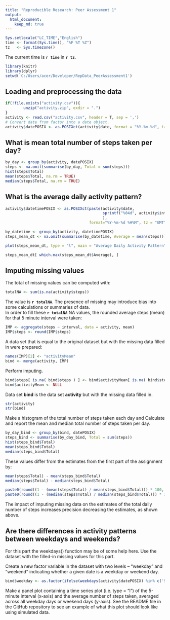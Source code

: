 ```yaml
---
title: "Reproducible Research: Peer Assessment 1"
output: 
  html_document:
    keep_md: true
---
```


```r
Sys.setlocale("LC_TIME","English")
time <- format(Sys.time(), "%F %T %Z")
tz   <- Sys.timezone()
```

The current time is **`r time`** in **`r tz`**.

```r
library(knitr)
library(dplyr)
setwd('C:/Users/acer/Developer/RepData_PeerAssessment1')
```

## Loading and preprocessing the data
```r
if(!file.exists("activity.csv")){
        unzip("activity.zip", exdir = ".")
}
activity <- read.csv("activity.csv", header = T, sep = ',')
# Convert date from factor into a date object.
activity$datePOSIX <- as.POSIXct(activity$date, format = "%Y-%m-%d", tz = "GMT")
```

## What is mean total number of steps taken per day?
```r
by_day <- group_by(activity, datePOSIX)
steps <- na.omit(summarise(by_day, Total = sum(steps)))
hist(steps$Total)
mean(steps$Total, na.rm = TRUE)
median(steps$Total, na.rm = TRUE)
```


## What is the average daily activity pattern?
```r

activity$datetimePOSIX <- as.POSIXct(paste(activity$date, 
                                           sprintf("%04d", activity$interval)
                                           ),
                                     format="%Y-%m-%d %H%M", tz = "GMT")

by_datetime <- group_by(activity, datetimePOSIX)
steps_mean_dt <- na.omit(summarise(by_datetime, Average = mean(steps)))

plot(steps_mean_dt, type = "l", main = "Average Daily Activity Pattern")

steps_mean_dt[ which.max(steps_mean_dt$Average), ]
```


## Imputing missing values
The total of missing values can be computed with:
```r
totalNA <- sum(is.na(activity$steps))
```
The value is **`r totalNA`**. The presence of missing may introduce
bias into some calculations or summaries of data.  
In order to fill these **`r totalNA`** NA values, the rounded average steps (mean)
for that 5 minute interval were taken:
```r
IMP <- aggregate(steps ~ interval, data = activity, mean)
IMP$steps <- round(IMP$steps)
```
A data set that is equal to the original dataset but with the missing data filled in were prepared:
```r
names(IMP)[2] <- "activityMean"
bind <- merge(activity, IMP)
```
Perform imputing.
```r
bind$steps[ is.na( bind$steps ) ] <- bind$activityMean[ is.na( bind$steps ) ]
bind$activityMean <- NULL
```

Data set **bind** is the data set **activity** but with the missing data filled in.
```r
str(activity)
str(bind)
```

Make a histogram of the total number of steps taken each day and 
Calculate and report the mean and median total number of steps taken per day.

```r
by_day_bind <- group_by(bind, datePOSIX)
steps_bind <- summarise(by_day_bind, Total = sum(steps))
hist(steps_bind$Total)
mean(steps_bind$Total)
median(steps_bind$Total)
```

These values differ from the estimates from the first part of the assignment by:
```r
mean(steps$Total) - mean(steps_bind$Total)
median(steps$Total) - median(steps_bind$Total)

paste0(round((1 - (mean(steps$Total) / mean(steps_bind$Total))) * 100, digits = 2),"%")
paste0(round((1 - (median(steps$Total) / median(steps_bind$Total))) * 100, digits = 2),"%")
```
The impact of imputing missing data on the estimates of the total daily number
of steps increases precision decreasing the estimates, as shown above.

## Are there differences in activity patterns between weekdays and weekends?
For this part the weekdays() function may be of some help here. Use the dataset with the filled-in missing values for this part.

Create a new factor variable in the dataset with two levels – “weekday” and “weekend” indicating whether a given date is a weekday or weekend day.
```r
bind$weekday <- as.factor(ifelse(weekdays(activity$datePOSIX) %in% c('Saturday', 'Sunday'), 'weekend', 'weekday'))
```
Make a panel plot containing a time series plot (i.e. type = "l") of the 5-minute interval (x-axis) and the average number of steps taken, averaged across all weekday days or weekend days (y-axis). See the README file in the GitHub repository to see an example of what this plot should look like using simulated data.
```r

```
